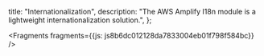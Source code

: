   title: "Internationalization",
  description: "The AWS Amplify I18n module is a lightweight internationalization solution.",
};






<Fragments fragments={{js: js8b6dc012128da7833004eb01f798f584bc}} />